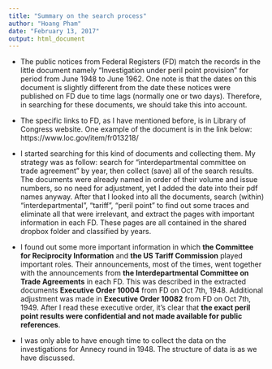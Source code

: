 ```yaml
---
title: "Summary on the search process"
author: "Hoang Pham"
date: "February 13, 2017"
output: html_document
---
```


-	The public notices from Federal Registers (FD) match the records in the little document namely "Investigation under peril point provision" for period from June 1948 to June 1962. One note is that the dates on this document is slightly different from the date these notices were published on FD due to time lags (normally one or two days). Therefore, in searching for these documents, we should take this into account.

-	The specific links to FD, as I have mentioned before, is in Library of Congress website. One example of the document is in the link below:
https://www.loc.gov/item/fr013218/

-	I started searching for this kind of documents and collecting them. My strategy was as follow: search for "interdepartmental committee on trade agreement" by year, then collect (save) all of the search results. The documents were already named in order of their volume and issue numbers, so no need for adjustment, yet I added the date into their pdf names anyway. After that I looked into all the documents, search (within) "interdepartmental", "tariff", "peril point" to find out some traces and eliminate all that were irrelevant, and extract the pages with important information in each FD. These pages are all contained in the shared dropbox folder and classified by years.

-	I found out some more important information in which **the Committee for Reciprocity Information** and **the US Tariff Commission** played important roles. Their announcements, most of the times, went together with the announcements from **the Interdepartmental Committee on Trade Agreements** in each FD. This was described in the extracted documents **Executive Order 10004** from FD on Oct 7th, 1948. Additional adjustment was made in **Executive Order 10082** from FD on Oct 7th, 1949. After I read these executive order, it's clear that **the exact peril point results were confidential and not made available for public references**.

-	I was only able to have enough time to collect the data on the investigations for Annecy round in 1948. The structure of data is as we have discussed.

